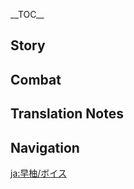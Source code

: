 {{CharacterTabs}}
{{LanguageTabs}}
__TOC__
==Story==
{{VO/Story
|character           = Sayu
|language            = ja
|name                = 早柚

<!-- Hello -->
|vo_01_01_title      = 初めまして…
|vo_01_01_subtitle   = Hello
|vo_01_01_file       = VO_{language}{character} Hello.ogg
|vo_01_01_tx         = 「終末番」早柚、参上。<br>ふぅ～、やる事なかったら、拙は先に寝る。言っておくが、こっそりと拙の頭を撫でるんじゃないぞ。
|vo_01_01_rm         = "Shuumatsuban" Sayu, sanjou.<br>Fuu~, yaru koto nakattara, setsu wa saki ni neru. Itte oku ga, kossori to setsu no atama wo naderu nja nai zo.

<!-- Chats -->
|vo_02_01_title      = 世間話・寝る
|vo_02_01_subtitle   = Chat: Asleep
|vo_02_01_file       = VO_{language}{character} Chat - Asleep.ogg
|vo_02_01_tx         = ふぁ～…ぐーぐー…
|vo_02_01_rm         = Fa~... guuguu...
|vo_02_02_title      = 世間話・仕事
|vo_02_02_subtitle   = Chat: Work
|vo_02_02_file       = VO_{language}{character} Chat - Work.ogg
|vo_02_02_tx         = 仕事なんかよりお昼寝だ。
|vo_02_02_rm         = Shigoto nanka yori ohirune da.
|vo_02_03_title      = 世間話・背伸びる
|vo_02_03_subtitle   = Chat: Height
|vo_02_03_file       = VO_{language}{character} Chat - Height.ogg
|vo_02_03_tx         = いつになったら背が伸びるんだ。
|vo_02_03_rm         = Itsu ni nattara se ga nobiru nda.

<!-- Weather -->
|vo_03_01_title      = 雨の日…
|vo_03_01_subtitle   = When It Rains
|vo_03_01_file       = VO_{language}{character} When It Rains.ogg
|vo_03_01_tx         = はやく雨宿りを。雨に打たれると背が伸びなくなる！
|vo_03_01_rm         = Hayaku amayadori wo. Ame ni utareru to se ga nobinaku naru!
|vo_03_02_title      = 雷の日…
|vo_03_02_subtitle   = When Thunder Strikes
|vo_03_02_file       = VO_{language}{character} When Thunder Strikes.ogg
|vo_03_02_tx         = 凄まじい音だ。だが、布団にこもってしまえば安心して眠れる。
|vo_03_02_rm         = Susamajii oto da. Daga, futon ni komotte shimaeba anshin shite nemureru.
|vo_03_03_title      = 雪の日…
|vo_03_03_subtitle   = When It Snows
|vo_03_03_file       = VO_{language}{character} When It Snows.ogg
|vo_03_03_tx         = 雪の日は身を隠しやすい。例えば「雪降りの術」は、吹きつける雪の力を借りることで自分の身を隠す、他の者が気づく頃には降りしきる雪しか残ってない。ちなみにこのことは、巫女姉さんに教えてはいけないぞ。
|vo_03_03_rm         = Yuki no hi wa mi wo kakushiyasui. Tatoeba "Yukifuri no Jutsu" wa, fukitsukeru yuki no chikara wo kariru koto de jibun no mi wo kakusu, hoka no mono ga kidzuku koro ni wa furishikiru yuki shika nokottenai. Chinami ni kono koto wa, miko-nee-san ni oshiete wa ikenai zo.
|vo_03_04_title      = 晴れの日…
|vo_03_04_subtitle   = When the Sun Is Out
|vo_03_04_file       = VO_{language}{character} When the Sun Is Out.ogg
|vo_03_04_tx         = 気持ちいい天気、ふぁ～ねむい。
|vo_03_04_rm         = Kimochi ii tenki, fa~ Nemui.
|vo_03_05_title      = 風の日…
|vo_03_05_subtitle   = When It's Windy
|vo_03_05_file       = VO_{language}{character} When It's Windy.ogg
|vo_03_05_tx         = 風吹く時は逃げる時。
|vo_03_05_rm         = Kaze fuku toki wa nigeru toki.
|vo_03_06_title      = 暴風の日…
|vo_03_06_subtitle   = When the Wind Is Blowing
|vo_03_06_file       = VO_{language}{character} When the Wind Is Blowing.ogg
|vo_03_06_tx         = 風が強すぎて目を開けられない。いっそのこと、そのまま目を閉じて寝てしまおうか。
|vo_03_06_rm         = Kaze ga tsuyosugite me wo akerarenai. Isso no koto, sono mama me wo tojite nete shimaou ka.

<!-- Greetings -->
|vo_04_01_title      = おはよう…
|vo_04_01_subtitle   = Good Morning
|vo_04_01_file       = VO_{language}{character} Good Morning.ogg
|vo_04_01_tx         = ん…もうあさなのか？あと10分、10分だけ…え、じゃあ5分でもいいから…ふみゃ…
|vo_04_01_rm         = N... Mou asa na no ka? Ato juppun, juppun dake... E, jaa gofun demo ii kara... Fumya...
|vo_04_02_title      = こんにちは…
|vo_04_02_subtitle   = Good Afternoon
|vo_04_02_file       = VO_{language}{character} Good Afternoon.ogg
|vo_04_02_tx         = ね…ねむい。お昼寝の時間はまだ？
|vo_04_02_rm         = Ne... nemui. Ohirune no jikan wa mada?
|vo_04_03_title      = こんばんは…
|vo_04_03_subtitle   = Good Evening
|vo_04_03_file       = VO_{language}{character} Good Evening.ogg
|vo_04_03_tx         = 確認完了、周囲に巫女姉さんの姿はないな。今夜はぐっすり眠れるぞ。
|vo_04_03_rm         = Kakunin kanryou, shuui ni miko-nee-san no sugata wa nai na. Kon'ya wa gussuri nemureru zo.
|vo_04_04_title      = おやすみ…
|vo_04_04_subtitle   = Good Night
|vo_04_04_file       = VO_{language}{character} Good Night.ogg
|vo_04_04_tx         = やっと…寝れる…おや…すみ…
|vo_04_04_rm         = Yatto... nereru... oya... sumi...

<!-- About Sayu -->
|vo_05_01_title      = {name}自身について・終末番
|vo_05_01_subtitle   = About {character}: Shuumatsuban
|vo_05_01_file       = VO_{language}{character} About {character} - Shuumatsuban.ogg
|vo_05_01_tx         = 拙は「終末番」に所属しているが、与えられた仕事は情報収集だの、盗みだのといった細かい事ばかり。別に…拙がやらなくても問題ないと思う。
|vo_05_01_rm         = Setsu wa "Shuumatsuban" ni shozoku shiteiru ga, ataerareta shigoto wa jouhou shuushuu da no, nusumi da no to itta komakai koto bakari. Betsu ni... setsu ga yaranakute mo mondai nai to omou.
|vo_05_02_title      = {name}自身について・サボる
|vo_05_02_subtitle   = About {character}: Skiving
|vo_05_02_friendship = 4
|vo_05_02_file       = VO_{language}{character} About {character} - Skiving.ogg
|vo_05_02_tx         = 「終末番」の仕事なんか端から意味がない。サボったって、もっと適任の人がやってくれる。だが寝ることは大事だ。長く眠れば、いつか背が伸びるかもしれない。
|vo_05_02_rm         = "Shuumatsuban" no shigoto nanka hana kara imi ga nai. Sabotta tte, motto tekinin no hito ga yatte kureru. Daga neru koto wa daiji da. Nagaku nemureba, itsuka se ga nobiru ka mo shirenai.

<!-- About Us -->
|vo_06_01_title      = 見張りについて…
|vo_06_01_subtitle   = About Us: Favor
|vo_06_01_file       = VO_{language}{character} About Us - Favor.ogg
|vo_06_01_tx         = 巫女姉さんが来る時は必ず伝えてくれ。拙はちょっと昼寝…いや、しばらく休むことにする。
|vo_06_01_rm         = Miko-nee-san ga kuru toki wa kanarazu tsutaete kure. Setsu wa chotto hirune... iya, shibaraku yasumu koto ni suru.
|vo_06_02_title      = 頭を撫でることについて…
|vo_06_02_subtitle   = About Us: Headpats
|vo_06_02_friendship    = 6
|vo_06_02_file       = VO_{language}{character} About Us - Headpats.ogg
|vo_06_02_tx         = 頭を撫でたい？うっ、主ならよかろう。だが、ちょっとだけだぞ。背が伸びなくなるのは御免だ！
|vo_06_02_rm         = Atama wo nadetai? U', nushi nara yokarou. Daga, chotto dake da zo. Se ga nobinaku naru no wa gomen da!

<!-- Miscellaneous I -->
|vo_07_01_title      = 「神の目」について…
|vo_07_01_subtitle   = About the [[Vision]]
|vo_07_01_friendship    = 4
|vo_07_01_file       = VO_{language}{character} About the Vision.ogg
|vo_07_01_tx         = 両手剣は本当に重たい。忍術だけに頼っていては、持ち上げることすらできない。しかし「神の目」があれば話は別。拙にとって「神の目」は欠かせないものなのだ。
|vo_07_01_rm         = Ryoute-ken wa hontou ni omotai. Ninjutsu dake ni tayotteite wa, mochiageru koto sura dekinai. Shikashi "Kami no Me" ga areba hanashi wa betsu. Setsu ni totte "Kami no Me" wa kakasenai mono na no da.
|vo_07_02_title      = シェアしたいこと…
|vo_07_02_subtitle   = Something to Share
|vo_07_02_file       = VO_{language}{character} Something to Share.ogg
|vo_07_02_tx         = 師匠は拙が最後の世代だとおっしゃってたし、なにせ戦いに向いていない流派だ。逃げたり身を隠したりする術しか学んでいなかったのも、仕方のないこと…
|vo_07_02_rm         = Shishou wa setsu ga saigo no sedai da to osshatteta shi, nanise tatakai ni muiteinai ryuuha da. Nigetari mi wo kakushitari suru sube shika manandeinakatta no mo, shikata no nai koto...
|vo_07_03_title      = 興味のあること…
|vo_07_03_subtitle   = Interesting Things
|vo_07_03_file       = VO_{language}{character} Interesting Things.ogg
|vo_07_03_tx         = ムジナは知ってるか？タヌキよりもずっとかわいい生き物だ。今度見に行く時、一緒に連れてってやってもいいぞ。
|vo_07_03_rm         = Mujina wa shitteru ka? Tanuki yori mo zutto kawaii ikimono da. Kondo mi ni iku toki, issho ni tsuretette yatte mo ii zo.

<!-- About Others -->
|vo_08_01_title      = 神里綾華について…
|vo_08_01_subtitle   = About [[Kamisato Ayaka]]
|vo_08_01_friendship = 4
|vo_08_01_file       = VO_{language}{character} About Kamisato Ayaka.ogg
|vo_08_01_tx         = 神里家のお嬢様は、優雅で威厳のあるお方だが、拙が怠けないように、特別に巫女姉さんを監視役として任命した…どうして、こんなことになったのだ…
|vo_08_01_rm         = Kamisato-ke no ojou-sama wa, yuuga de igen no aru okata da ga, setsu ga namakenai you ni, tokubetsu ni miko-nee-san wo kanshiyaku toshite ninmei shita... Doushite, konna koto ni natta no da...

|vo_08_02_title      = 神里綾人について…
|vo_08_02_subtitle   = About [[Kamisato Ayato]]
|vo_08_02_friendship = 4
|vo_08_02_file       = VO_{language}{character} About Kamisato Ayato.ogg
|vo_08_02_tx         = 木の上で休んでいると、よく巫女姉さんたちがあのお方の噂をしているのが聞こえる。どうやら仕事で忙しいお方のようだが、理解できぬ。仕事なんかサボってしまえばいいのに…
|vo_08_02_rm         = Ki no ue de yasundeiru to, yoku miko-nee-san-tachi ga ano okata no uwasa wo shiteiru no ga kikoeru. Douyara shigoto de isogashii okata no you da ga, rikai dekinu. Shigoto nanka sabotte shimaeba ii no ni...

|vo_08_03_title      = トーマについて…
|vo_08_03_subtitle   = About [[Thoma]]
|vo_08_03_friendship = 4
|vo_08_03_file       = VO_{language}{character} About Thoma.ogg
|vo_08_03_tx         = 神の目を持ってるくせに、やつは毎回のように忍術を学びたいとしつこく懇願してくる。理解できぬ。睡眠時間を削ってまで教えるなんて…時間がもったいない。
|vo_08_03_rm         = Kami no Me wo motteru kuse ni, yatsu wa maikai no you ni ninjutsu wo manabitai to shitsukoku kongan shite kuru. Rikai dekinu. Suimin jikan wo kezutte made oshieru nante... jikan ga mottainai.

|vo_08_04_title      = 宵宮について…
|vo_08_04_subtitle   = About [[Yoimiya]]
|vo_08_04_friendship = 4
|vo_08_04_file       = VO_{language}{character} About Yoimiya.ogg
|vo_08_04_tx         = 彼女は会うたびに「タヌキちゃん、お祭りで遊ばへん？」だのと言ってくるが、拙はタヌキなどではない。お祭りにも興味ない。行くことになったとしても、彼女の花火に合わせて忍術を披露するだけ。これが「終末番」の仕事とどう関係すると言うのだ！
|vo_08_04_rm         = Kanojo wa au tabi ni "Tanuki-chan, omatsuri de asobahen?" da no to itte kuru ga, setsu wa tanuki nado de wa nai. Omatsuri ni mo kyoumi nai. Iku koto ni natta to shite mo, kanojo no hanabi ni awasete ninjutsu wo hirou suru dake. Kore ga "Shuumatsuban" no shigoto to dou kankei suru to iu no da!

|vo_08_05_title      = 雷電将軍について…
|vo_08_05_subtitle   = About the [[Raiden Shogun]]
|vo_08_05_friendship = 4
|vo_08_05_file       = VO_{language}{character} About the Raiden Shogun.ogg
|vo_08_05_tx         = あのお方は…拙が会えるような御仁ではない。知りたいことがあれば、綾華お嬢様に聞いた方が早い。
|vo_08_05_rm         = Ano okata wa... setsu ga aeru you na gojin de wa nai. Shiritai koto ga areba, Ayaka-ojou-sama ni kiita hou ga hayai.

|vo_08_06_title      = 八重神子について…
|vo_08_06_subtitle   = About [[Yae Miko]]
|vo_08_06_friendship = 4
|vo_08_06_file       = VO_{language}{character} About Yae Miko.ogg
|vo_08_06_tx         = 彼女はいつも拙の頭を撫でたがる。対して拙は手を噛む勇気も、反抗する勇気もない。断れば大惨事になりかねないと感じる。しかし、このまま撫でられ続けたら、本当に背が伸びなくなるのでは？ど…どうすればいいのだ…
|vo_08_06_rm         = Kanojo wa itsumo setsu no atama wo nadetagaru. Taishite setsu wa te wo kamu yuuki mo, hankou suru yuuki mo nai. Kotowareba daisanji ni narikanenai to kanjiru. Do... dou sureba ii no da...

|vo_08_07_title      = 荒瀧一斗について…
|vo_08_07_subtitle   = About [[Arataki Itto]]
|vo_08_07_friendship = 4
|vo_08_07_file       = VO_{language}{character} About Arataki Itto.ogg
|vo_08_07_tx         = なぜあんなにやかましい者がいるのだ。しかもあんなに背が高いのはなぜだ！
|vo_08_07_rm         = Naze anna ni yakamashii mono ga iru no da. Shika mo anna ni se ga takai no wa naze da!

|vo_08_08_title      = 久岐忍について…
|vo_08_08_subtitle   = About [[Kuki Shinobu]]
|vo_08_08_friendship = 4
|vo_08_08_file       = VO_{language}{character} About the Kuki Ninja.ogg
|vo_08_08_tx         = ピンとこない名前だな…待て、荒瀧一斗の子分なのか？ならやつも睡眠を妨害してくるに違いない。何せ同じ穴のムジナ、いや、同じ穴のタヌキっていう言葉があるくらいだからな！
|vo_08_08_rm         = Pin to konai namae da na... Mate, Arataki Itto no kobun na no ka? Nara yatsu mo suimin wo bougai shite kuru ni chigainai. Nanise onaji ana no mujina, iya, onaji ana no tanuki tte iu kotoba ga aru kurai da kara na!

|vo_08_09_title      = 綺良々について…
|vo_08_09_subtitle   = About [[Kirara]]
|vo_08_09_friendship = 4
|vo_08_09_file       = VO_{language}{character} About Kirara.ogg
|vo_08_09_tx         = 前に昼寝から目が覚めた時、なんだか背中がポカポカして、振り返ってみたら猫が丸まって寝てた。しかも、ふわふわなしっぽが二本もあったぞ！拙、びっくりして木の上から落っこちそうになったんだ。こ、これも、変化の術なのか？
|vo_08_09_rm         = 

|vo_08_10_title      = 夢見月瑞希について…
|vo_08_10_subtitle   = About [[Yumemizuki Mizuki]]
|vo_08_10_friendship = 4
|vo_08_10_file       = VO_{language}{character} About Yumemizuki Mizuki.ogg
|vo_08_10_tx         = 変な紫の妖怪…見つめられると、食べられるんじゃないかと思う…うぅっ！怖い、やっぱり逃げるのが吉！
|vo_08_10_rm         = 

<!-- More About Sayu -->
|vo_09_01_title      = {name}を知る・1
|vo_09_01_subtitle   = More About {character}: I
|vo_09_01_file       = VO_{language}{character} More About {character} - 01.ogg
|vo_09_01_tx         = ふみゃ…ふみゃ…ふみゃ…
|vo_09_01_rm         = Fumya... fumya... fumya...
|vo_09_02_title      = {name}を知る・2
|vo_09_02_subtitle   = More About {character}: II
|vo_09_02_friendship    = 3
|vo_09_02_file       = VO_{language}{character} More About {character} - 02.ogg
|vo_09_02_tx         = ええっと、忍術流派の名前か？…あれ…思い出せない、まだ目が覚めきってないから、もう一眠りしたら思い出せるかもしれない。
|vo_09_02_rm         = Eetto, ninjutsu ryuuha no namae ka?... Are... Omoidasenai, mada me ga samekittenai kara, mou hitonemuri shitara omoidaseru ka mo shirenai.
|vo_09_03_title      = {name}を知る・3
|vo_09_03_subtitle   = More About {character}: III
|vo_09_03_friendship    = 4
|vo_09_03_file       = VO_{language}{character} More About {character} - 03.ogg
|vo_09_03_tx         = 主になら教えてもいいぞ。だが、まず笑わないと約束してくれ。でないと、二度と口をききたくなくなるからな。拙の流派は…「嗚呼流」という。<br>拙たちの忍術は敵をもてあそぶことに長けているゆえ、こう名づけられた。だが、しかし、うう…
|vo_09_03_rm         = Nushi ni nara oshiete mo ii zo. Daga, mazu warawanai to yakusoku shite kure. De nai to, nido to kuchi wo kikitakunaku naru kara na. Setsu no ryuuha wa... "Oko-ryuu" to iu.<br>Setsu-tachi no ninjutsu wa teki wo moteasobu koto ni taketeiru yue, kou nadzukerareta. Daga, shikashi, uu...
|vo_09_04_title      = {name}を知る・4
|vo_09_04_subtitle   = More About {character}: IV
|vo_09_04_friendship    = 5
|vo_09_04_file       = VO_{language}{character} More About {character} - 04.ogg
|vo_09_04_tx         = 木登りはできるか？拙は非常に得意だ、主に教えてやってもいいぞ。それと、神社にある木は特にサボり…いや、特に昼寝に適しているのだ。今度、昼寝をしたい時は、拙のところに来るがいい。一緒に登って昼寝するぞ。
|vo_09_04_rm         = Kinobori wa dekiru ka? Setsu wa hijou ni tokui da, nushi ni oshiete yatte mo ii zo. Sore to, jinja ni aru ki wa toku ni sabori... iya, toku ni hirune ni tekishiteiru no da. Kondo, hirune wo shitai toki wa, setsu no tokoro ni kuru ga ii. Issho ni nobotte hirune suru zo.
|vo_09_05_title      = {name}を知る・5
|vo_09_05_subtitle   = More About {character}: V
|vo_09_05_friendship    = 6
|vo_09_05_file       = VO_{language}{character} More About {character} - 05.ogg
|vo_09_05_tx         = この服は師匠からいただいた物。ムジナを原型に作られており、逃げる時に役立つのだとか…もう一人前だから自分の身は自分で守らなければならないと言われたあと、この服を残し、師匠は去っていった。拙のような身長で、本当に一人前になれたのか？<br>主はこの先も傍にいてくれるか？本当に拙を見捨てないか？
|vo_09_05_rm         = Kono fuku wa shishou kara itadaita mono. Mujina wo genkei ni tsukurarete ori, nigeru toki ni yakudatsu no da to ka... Mou ichininmae da kara jibun no mi wa jibun de mamoranakereba naranai to iwareta ato, kono fuku wo nokoshi, shishou wa satte itta. Setsu no you na shinchou de, hontou ni ichininmae ni nareta no ka?<br>Nushi wa kono saki mo soba ni ite kureru ka? Hontou ni setsu wo misutenai ka?

<!-- Miscellaneous II -->
|vo_10_01_title      = {name}の趣味…
|vo_10_01_subtitle   = {character}'s Hobbies
|vo_10_01_file       = VO_{language}{character} Hobbies.ogg
|vo_10_01_tx         = 帽子を被ると巫女姉さんに見つかる心配をしなくていい。そして一日中ぐっすり眠れる、この世で一番幸せなことだ。
|vo_10_01_rm         = Boushi wo kaburu to miko-nee-san ni mitsukaru shinpai wo shinakute ii. Soshite ichinichi-juu gussuri nemureru, kono yo de ichiban shiawase na koto da.
|vo_10_02_title      = {name}の悩み・勘違い
|vo_10_02_subtitle   = {character}'s Troubles: Misunderstanding
|vo_10_02_file       = VO_{language}{character} Troubles - Misunderstanding.ogg
|vo_10_02_tx         = 初対面の者は拙を見ると「タヌキだ」と騒ぐ。だが、早柚は早柚だ、タヌキなどではない。
|vo_10_02_rm         = Shotaimen no mono wa setsu wo miru to "tanuki da" to sawagu. Daga, Sayu wa Sayu da, tanuki nado de wa nai.
|vo_10_03_title      = {name}の悩み・身長
|vo_10_03_subtitle   = {character}'s Troubles: Height
|vo_10_03_file       = VO_{language}{character} Troubles - Height.ogg
|vo_10_03_tx         = いつになったら背が伸びるのだろうか？同年代の者たちは、すでに拙の倍くらい身長がある…このままではいけない、もっと寝れば必ず背が伸びる！というわけだから、寝るぞ、おやすみ。
|vo_10_03_rm         = Itsu ni nattara se ga nobiru no darou ka? Dounendai no mono-tachi wa, sude ni setsu no bai kurai shinchou ga aru... Kono mama de wa ikenai, motto nereba kanarazu se ga nobiru! To iu wake da kara, neru zo, oyasumi.
|vo_10_04_title      = {name}の悩み・悪循環
|vo_10_04_subtitle   = {character}'s Troubles: Feedback Loop
|vo_10_04_file       = VO_{language}{character} Troubles - Feedback Loop.ogg
|vo_10_04_tx         = 悩み事が多いと身長が伸びなくなると聞いた…はぁ、一体どうすればいいのだ…
|vo_10_04_rm         = Nayamigoto ga ooi to shinchou ga nobinaku naru to kiita... Haa, ittai dou sureba ii no da...
|vo_10_05_title      = 好きな食べ物…
|vo_10_05_subtitle   = Favorite Food
|vo_10_05_file       = VO_{language}{character} Favorite Food.ogg
|vo_10_05_tx         = 一度にたくさんの活力をまかなえる食べ物、例えばおにぎりだ。起きた後に1つ食べれば、頭がフラフラしなくなり、また寝ることができる。
|vo_10_05_rm         = Ichido ni takusan no katsuryoku wo makanaeru tabemono, tatoeba onigiri da. Okita ato ni hitotsu tabereba, atama ga furafura shinaku nari, mata neru koto ga dekiru.
|vo_10_06_title      = 嫌いな食べ物…
|vo_10_06_subtitle   = Least Favorite Food
|vo_10_06_file       = VO_{language}{character} Least Favorite Food.ogg
|vo_10_06_tx         = 身長を伸ばしたければ、食べ物の好き嫌いをしてはいけない。そういえば、最近身長に変化がないような…食べる野菜の量が減ったからなのか…だがサラダはお腹いっぱいにならないし、苦いし、うぅ…
|vo_10_06_rm         = Shinchou wo nobashitakereba, tabemono no suki-kirai wo shite wa ikenai. Sou ieba, saikin shinchou ni henka ga nai you na... Taberu yasai no ryou ga hetta kara na no ka... Daga sarada wa onaka ippai ni naranai shi, nigai shi, uu...

<!-- Receiving a Gift -->
|vo_11_01_title      = 贈り物を受け取る·1
|vo_11_01_subtitle   = Receiving a Gift: I
|vo_11_01_file       = VO_{language}{character} Receiving a Gift - 01.ogg
|vo_11_01_tx         = お腹いっぱい。これで安心して眠れる。
|vo_11_01_rm         = Onaka ippai. Kore de anshin shite nemureru.
|vo_11_02_title      = 贈り物を受け取る·2
|vo_11_02_subtitle   = Receiving a Gift: II
|vo_11_02_file       = VO_{language}{character} Receiving a Gift - 02.ogg
|vo_11_02_tx         = 食べているうちに…眠くなってきちゃった。
|vo_11_02_rm         = Tabeteiru uchi ni... nemuku nattekichatta.
|vo_11_03_title      = 贈り物を受け取る·3
|vo_11_03_subtitle   = Receiving a Gift: III
|vo_11_03_file       = VO_{language}{character} Receiving a Gift - 03.ogg
|vo_11_03_tx         = 何とかして…逃げないと。
|vo_11_03_rm         = Nantoka shite... nigenai to.

<!-- Birthday -->
|vo_12_01_title      = 誕生日…
|vo_12_01_subtitle   = Birthday
|vo_12_01_file       = VO_{language}{character} Birthday.ogg
|vo_12_01_tx         = 学びたい忍術があるのか？教えてやってもいいが、拙ができるものだけだぞ。ん？なぜ今日は寝てないのかって？あぁ…まだ眠くないのだ。しかも今日は特別な日、寝てしまっては勿体ない。誕生日おめでとうと、拙自身の口から言いたかったのだ。
|vo_12_01_rm         = Manabitai ninjutsu ga aru no ka? Oshiete yatte mo ii ga, setsu ga dekiru mono dake da zo. N? Naze kyou wa netenai no ka tte? Aa... Mada nemukunai no da. Shika mo kyou wa tokubetsu na hi, nete shimatte wa mottainai. Tanjoubi omedetou to, setsu jishin no kuchi kara iitakatta no da.

<!-- Feelings About Ascension -->
|vo_13_01_title      = 突破した感想・起
|vo_13_01_subtitle   = Feelings About Ascension: Intro
|vo_13_01_ascension     = 1
|vo_13_01_file       = VO_{language}{character} Feelings About Ascension -  01.ogg
|vo_13_01_tx         = 少しは背が伸びたか？
|vo_13_01_rm         = Sukoshi wa se ga nobita ka?
|vo_13_02_title      = 突破した感想・承
|vo_13_02_subtitle   = Feelings About Ascension: Building Up
|vo_13_02_ascension     = 2
|vo_13_02_file       = VO_{language}{character} Feelings About Ascension -  02.ogg
|vo_13_02_tx         = よし、逃げ足が速くなった、もう捕まらないぞ。
|vo_13_02_rm         = Yoshi, nigeashi ga hayaku natta, mou tsukamaranai zo.
|vo_13_03_title      = 突破した感想・転
|vo_13_03_subtitle   = Feelings About Ascension: Climax
|vo_13_03_ascension     = 4
|vo_13_03_file       = VO_{language}{character} Feelings About Ascension -  03.ogg
|vo_13_03_tx         = 拙ひとりだったら…途中で寝てしまっていたかもしれない…材料集めを手伝ってくれて感謝いたすぞ。
|vo_13_03_rm         = Setsu hitori dattara... tochuu de nete shimatteita ka mo shirenai... Zairyou atsume wo tetsudatte kurete kansha itasu zo.
|vo_13_04_title      = 突破した感想・結
|vo_13_04_subtitle   = Feelings About Ascension: Conclusion
|vo_13_04_ascension     = 6
|vo_13_04_file       = VO_{language}{character} Feelings About Ascension -  04.ogg
|vo_13_04_tx         = 師匠が言ってた通り、拙は一人前になったみたいだ。身長は…そんなこと今はもういい、大事なのは…主が拙のそばにいることだ。
|vo_13_04_rm         = Shishou ga iiteta toori, setsu wa ichininmae ni natta mitai da. Shinchou wa... sonna koto ima wa mou ii, daiji na no wa... nushi ga setsu no soba ni iru koto da.
}}

==Combat==
{{Combat VO
|character           = Sayu
|language            = ja

<!-- Elemental Skill -->
|skill_1_tx          = ''(Normal Fuufuu Whirlwind Kick)'' 行くぞ。
|skill_1_rm          = Iku zo.
|skill_2_tx          = ''(Normal Fuufuu Whirlwind Kick)'' さらば。
|skill_2_rm          = Saraba.
|skill_3_tx          = ''(Normal Fuufuu Whirlwind Kick)'' ドロン。
|skill_3_rm          = Doron.
|skill_4_tx          = ''(Stronger Fuufuu Whirlwind Kick)'' 遁走の極意！
|skill_4_rm          = Tonsou no gokui!
|skill_5_tx          = ''(Stronger Fuufuu Whirlwind Kick)'' 捕まらないぞ。
|skill_5_rm          = Tsukamaranai zo.
|skill_6_tx          = ''(Stronger Fuufuu Whirlwind Kick)'' 風向きに従え。
|skill_6_rm          = Kazamuki ni shitagae.

<!-- Elemental Burst -->
|burst_1_tx          = 分身の術。
|burst_1_rm          = Bunshin no jutsu.
|burst_2_tx          = 出てこい。
|burst_2_rm          = Dete koi.
|burst_3_tx          = ドドーン！
|burst_3_rm          = Dodoon!

<!-- Sprint Start -->
|sprint-s_1_tx       = 疾風の如く。
|sprint-s_1_rm       = Hayate no gotoku.
|sprint-s_2_file     = Sprint Start 02,Sprint Start 03

<!-- Deploying Wind Glider -->
|glider_1_file       = Deploying Wind Glider 01,Deploying Wind Glider 02,Deploying Wind Glider 03

<!-- Opening Treasure Chest -->
|chest_1_tx          = この箱…中で寝れるかも。
|chest_1_rm          = Kono hako... naka de nereru kamo.
|chest_2_tx          = お手柄だ！じゃあ寝てもいいか？
|chest_2_rm          = O-tegara da! Jaa nete mo ii ka?
|chest_3_tx          = 背が伸びる品はあるか？
|chest_3_rm          = Se ga nobiru shina wa aru ka?

<!-- Low HP -->
|low-hp_1_tx         = 逃げる時は、えーっと…
|low-hp_1_rm         = Nigeru toki wa, eetto...
|low-hp_2_tx         = 頭がフラフラ…
|low-hp_2_rm         = Atama ga furafura...
|low-hp_3_tx         = ふぐぅ、しんどい。
|low-hp_3_rm         = Fuguu, shindoi.

<!-- Ally at Low HP -->
|ally-low-hp_1_tx    = 拙が援護する。
|ally-low-hp_1_rm    = Setsu ga engo suru.
|ally-low-hp_2_tx    = 一旦下がるんだ。
|ally-low-hp_2_rm    = Ittan sagaru nda.

<!-- Fallen -->
|fallen_1_tx         = 逃げられ…なかった…
|fallen_1_rm         = Nigerare... nakatta...
|fallen_2_tx         = おや…すみ…
|fallen_2_rm         = Oya... sumi...
|fallen_3_tx         = サボらなければよかった…
|fallen_3_rm         = Saboranakereba yokatta...

<!-- Light Hit Taken -->
|hit-l_1_tx          = いた。
|hit-l_1_rm          = Ita.
|hit-l_2_file        = Light Hit Taken 02,Light Hit Taken 03,Light Hit Taken 04,Light Hit Taken 05,Light Hit Taken 06

<!-- Heavy Hit Taken -->
|hit-h_1_tx          = 避けれない。
|hit-h_1_rm          = Yokerenai.
|hit-h_2_tx          = ぐうっ、倒れそうだ。
|hit-h_2_rm          = Guu', taoresou da.
|hit-h_3_file        = Heavy Hit Taken 03,Heavy Hit Taken 04,Heavy Hit Taken 05,Heavy Hit Taken 06

<!-- Joining Party -->
|join_1_tx           = ねむい…
|join_1_rm           = Nemui...
|join_2_tx           = 寝てもいいか？
|join_2_rm           = Nete mo ii ka?
|join_3_tx           = うっ、見つかってしまった…
|join_3_rm           = U', mitsukatte shimatta...

<!-- Character Idles -->
|idle_1_file         = Standby 01, Standby 02

<!-- Light Attack -->
|atk-l_1_file        = Light Attack 01,Light Attack 02,Light Attack 03,Light Attack 04,Light Attack 05,Light Attack 06,Light Attack 07

<!-- Mid Attack -->
|atk-m_1_file        = Mid Attack 01,Mid Attack 02,Mid Attack 03

<!-- Heavy Attack -->
|atk-h_1_file        = Heavy Attack 01,Heavy Attack 02,Heavy Attack 03

<!-- Climbing -->
|climb_1_file        = Climbing 01,Climbing 02,Climbing 03,Climbing 04,Climbing 05

|climb-b_1_file      = Climbing Breath 01,Climbing Breath 02,Climbing Breath 03

<!-- Jumping -->
|jump_1_file         = Jumping 01,Jumping 02,Jumping 03,Jumping 04,Jumping 05
}}

==Translation Notes==
{{Reflist|group=TN •}}

==Navigation==
{{Character Navbox|VO-JA}}

[[ja:早柚/ボイス]]